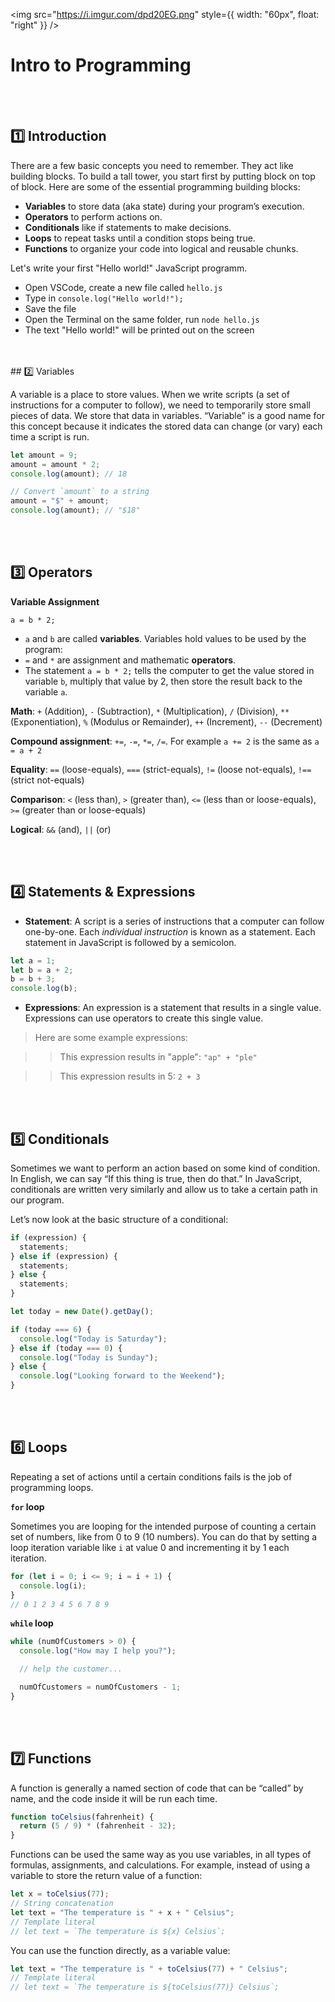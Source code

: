 <img
  src="https://i.imgur.com/dpd20EG.png"
  style={{ width: "60px", float: "right" }}
/>
# Intro to Programming

<br />
<br />

## 1️⃣ Introduction

There are a few basic concepts you need to remember. They act like building blocks. To build a tall tower, you start first by putting block on top of block. Here are some of the essential programming building blocks:

- **Variables** to store data (aka state) during your program’s execution.
- **Operators** to perform actions on.
- **Conditionals** like if statements to make decisions.
- **Loops** to repeat tasks until a condition stops being true.
- **Functions** to organize your code into logical and reusable chunks.

Let's write your first "Hello world!" JavaScript programm.

- Open VSCode, create a new file called `hello.js`
- Type in `console.log("Hello world!");`
- Save the file
- Open the Terminal on the same folder, run `node hello.js`
- The text "Hello world!" will be printed out on the screen

<br />
<br />
## 2️⃣ Variables

A variable is a place to store values. When we write scripts (a set of instructions for a computer to follow), we need to temporarily store small pieces of data. We store that data in variables. “Variable” is a good name for this concept because it indicates the stored data can change (or vary) each time a script is run.

```javascript
let amount = 9;
amount = amount * 2;
console.log(amount); // 18

// Convert `amount` to a string
amount = "$" + amount;
console.log(amount); // "$18"
```

<br />
<br />

## 3️⃣ Operators

**Variable Assignment**

```
a = b * 2;
```

- `a` and `b` are called **variables**. Variables hold values to be used by the program:
- `=` and `*` are assignment and mathematic **operators**.
- The statement `a = b * 2;` tells the computer to get the value stored in variable `b`, multiply that value by 2, then store the result back to the variable `a`.

**Math**: `+` (Addition), `-` (Subtraction), `*` (Multiplication), `/` (Division), `**` (Exponentiation), `%` (Modulus or Remainder), `++` (Increment), `--` (Decrement)

**Compound assignment**: `+=`, `-=`, `*=`, `/=`. For example `a += 2` is the same as `a = a + 2`

**Equality**: `==` (loose-equals), `===` (strict-equals), `!=` (loose not-equals), `!==` (strict not-equals)

**Comparison**: `<` (less than), `>` (greater than), `<=` (less than or loose-equals), `>=` (greater than or loose-equals)

**Logical**: `&&` (and), `||` (or)

<br />
<br />

## 4️⃣ Statements & Expressions

- **Statement**: A script is a series of instructions that a computer can follow one-by-one. Each _individual instruction_ is known as a statement. Each statement in JavaScript is followed by a semicolon.

```javascript
let a = 1;
let b = a + 2;
b = b + 3;
console.log(b);
```

- **Expressions**: An expression is a statement that results in a single value. Expressions can use operators to create this single value.

> Here are some example expressions:

> > This expression results in "apple": `"ap" + "ple"`

> > This expression results in 5: `2 + 3`

<br />
<br />

## 5️⃣ Conditionals

Sometimes we want to perform an action based on some kind of condition. In English, we can say “If this thing is true, then do that.” In JavaScript, conditionals are written very similarly and allow us to take a certain path in our program.

Let’s now look at the basic structure of a conditional:

```javascript
if (expression) {
  statements;
} else if (expression) {
  statements;
} else {
  statements;
}
```

```javascript
let today = new Date().getDay();

if (today === 6) {
  console.log("Today is Saturday");
} else if (today === 0) {
  console.log("Today is Sunday");
} else {
  console.log("Looking forward to the Weekend");
}
```

<br />
<br />

## 6️⃣ Loops

Repeating a set of actions until a certain conditions fails is the job of programming loops.

**`for` loop**

Sometimes you are looping for the intended purpose of counting a certain set of numbers, like from 0 to 9 (10 numbers). You can do that by setting a loop iteration variable like `i` at value 0 and incrementing it by 1 each iteration.

```javascript
for (let i = 0; i <= 9; i = i + 1) {
  console.log(i);
}
// 0 1 2 3 4 5 6 7 8 9
```

**`while` loop**

```javascript
while (numOfCustomers > 0) {
  console.log("How may I help you?");

  // help the customer...

  numOfCustomers = numOfCustomers - 1;
}
```

<br />
<br />

## 7️⃣ Functions

A function is generally a named section of code that can be “called” by name, and the code inside it will be run each time.

```javascript
function toCelsius(fahrenheit) {
  return (5 / 9) * (fahrenheit - 32);
}
```

Functions can be used the same way as you use variables, in all types of formulas, assignments, and calculations. For example, instead of using a variable to store the return value of a function:

```javascript
let x = toCelsius(77);
// String concatenation
let text = "The temperature is " + x + " Celsius";
// Template literal
// let text = `The temperature is ${x} Celsius`;
```

You can use the function directly, as a variable value:

```javascript
let text = "The temperature is " + toCelsius(77) + " Celsius";
// Template literal
// let text = `The temperature is ${toCelsius(77)} Celsius`;
```

<br />
<br />
<br />
